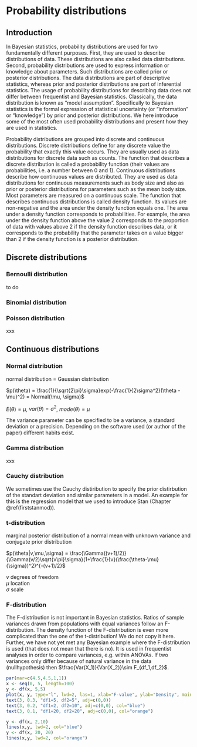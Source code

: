 # Probability distributions {#distributions}

## Introduction

In Bayesian statistics, probability distributions are used for two fundamentally different purposes. First, they are used to describe distributions of data. These distributions are also called data distributions. Second, probability distributions are used to express information or knowledge about parameters. Such distributions are called prior or posterior distributions. The data distributions are part of descriptive statistics, whereas prior and posterior distributions are part of inferential statistics. The usage of probability distributions for describing data does not differ between frequentist and Bayesian statistics. Classically, the data distribution is known as "model assumption". Specifically to Bayesian statistics is the formal expression of statistical uncertainty (or "information" or "knowledge") by prior and posterior distributions. We here introduce some of the most often used probability distributions and present how they are used in statistics. 

Probability distributions are grouped into discrete and continuous distributions. Discrete distributions define for any discrete value the probability that exactly this value occurs. They are usually used as data distributions for discrete data such as counts. The function that describes a discrete distribution is called a probability function (their values are probabilities, i.e. a number between 0 and 1). Continuous distributions describe how continuous values are distributed. They are used as data distributions for continuous measurements such as body size and also as prior or posterior distributions for parameters such as the mean body size. Most parameters are measured on a continuous scale. The function that describes continuous distributions is called density function. Its values are non-negative and the area under the density function equals one. The area under a density function corresponds to probabilities. For example, the area under the density function above the value 2 corresponds to the proportion of data with values above 2 if the density function describes data, or it corresponds to the probability that the parameter takes on a value bigger than 2 if the density function is a posterior distribution.  


## Discrete distributions

### Bernoulli distribution
to do

### Binomial distribution

### Poisson distribution
xxx

## Continuous distributions

### Normal distribution


normal distribution = Gaussian distribution  
 
 $p(\theta) = \frac{1}{\sqrt{2\pi}\sigma}exp(-\frac{1}{2\sigma^2}(\theta -\mu)^2) = Normal(\mu, \sigma)$  
   
     
       
$E(\theta) = \mu$, $var(\theta) = \sigma^2$, $mode(\theta) = \mu$

The variance parameter can be specified to be a variance, a standard deviation or a precision. Depending on the software used (or author of the paper) different habits exist. 
  



### Gamma distribution
xxx

### Cauchy distribution {#cauchydistri}
We sometimes use the Cauchy distiribution to specify the prior distirbution of the standart deviation and similar parameters in a model. An example for this is the regression model that we used to introduce Stan (Chapter \@ref(firststanmod)).


### t-distribution
marginal posterior distribution of a normal mean with unknown variance and conjugate prior distribution  

  
$p(\theta|v,\mu,\sigma) = \frac{\Gamma((v+1)/2)}{\Gamma(v/2)\sqrt{v\pi}\sigma}(1+\frac{1}{v}(\frac{\theta-\mu}{\sigma})^2)^{-(v+1)/2}$  


$v$ degrees of freedom  
$\mu$ location  
$\sigma$ scale


### F-distribution

The F-distribution is not important in Bayesian statistics. 
Ratios of sample variances drawn from populations with equal variances follow an F-distribution. The density function of the F-distribution is even more complicated than the one of the t-distribution! We do not copy it here. Further, we have not yet met any Bayesian example where the F-distribution is used (that does not mean that there is no). It is used in frequentist analyses in order to compare variances, e.g. within ANOVAs. If two variances only differ because of natural variance in the data (nullhypothesis) then $\frac{Var(X_1)}{Var(X_2)}\sim F_{df_1,df_2}$.

```r
par(mar=c(4.5,4.5,1,1))
x <- seq(0, 5, length=100)
y <- df(x, 5,5)
plot(x, y, type="l", lwd=2, las=1, xlab="F-value", ylab="Density", main="", ylim=c(0,1))
text(3, 0.3, "df1=5, df2=5", adj=c(0,0))
text(3, 0.2, "df1=2, df2=10", adj=c(0,0), col="blue")
text(3, 0.1, "df1=20, df2=20", adj=c(0,0), col="orange")

y <- df(x, 2,10)
lines(x,y, lwd=2, col="blue")
y <- df(x, 20, 20)
lines(x,y, lwd=2, col="orange")

```


